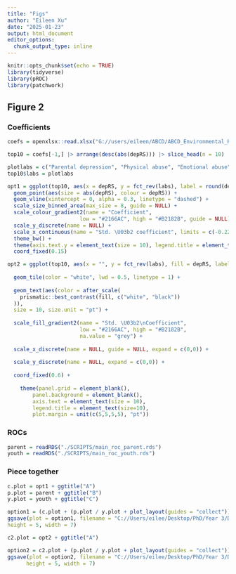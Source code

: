 ```yaml
---
title: "Figs"
author: "Eileen Xu"
date: "2025-01-23"
output: html_document
editor_options: 
  chunk_output_type: inline
---
```


```r
knitr::opts_chunk$set(echo = TRUE)
library(tidyverse)
library(pROC)
library(patchwork)
```

## Figure 2 

### Coefficients

```r
coefs = openxlsx::read.xlsx("G://users/eileen/ABCD/ABCD_Environmental_Risk/ABCDv5.1/OUTPUT/envRS_coefs_long.xlsx", sheet = "all_coefs") |> select(preds, depRS)

top10 = coefs[-1,] |> arrange(desc(abs(depRS))) |> slice_head(n = 10)

plotlabs = c("Parental depression", "Physical abuse", "Emotional abuse", "Witnessed violence \n in the community", "Witnessed DV", "Dieting", "Hours of sleep", "Sexual abuse", "Serious accident", "Tried tobacco")
top10$labs = plotlabs
```


```r
opt1 = ggplot(top10, aes(x = depRS, y = fct_rev(labs), label = round(depRS, 2))) +
  geom_point(aes(size = abs(depRS), colour = depRS)) +
  geom_vline(xintercept = 0, alpha = 0.3, linetype = "dashed") +
  scale_size_binned_area(max_size = 8, guide = NULL) +
  scale_colour_gradient2(name = "Coefficient", 
                       low = "#2166AC", high = "#B2182B", guide = NULL) +
  scale_y_discrete(name = NULL) +
  scale_x_continuous(name = "Std. \U03b2 coefficient", limits = c(-0.22, 0.35), n.breaks = 6) +
  theme_bw() +
  theme(axis.text.y = element_text(size = 10), legend.title = element_text(size=9)) +
  coord_fixed(0.15)
```


```r
opt2 = ggplot(top10, aes(x = "", y = fct_rev(labs), fill = depRS, label = round(depRS, 2))) +
  
  geom_tile(color = "white", lwd = 0.5, linetype = 1) +
  
  geom_text(aes(color = after_scale(
    prismatic::best_contrast(fill, c("white", "black"))
  )),
  size = 10, size.unit = "pt") +
  
  scale_fill_gradient2(name = "Std. \U03b2\nCoefficient", 
                       low = "#2166AC", high = "#B2182B",
                       na.value = "grey") +
  
  scale_x_discrete(name = NULL, guide = NULL, expand = c(0,0)) +
  
  scale_y_discrete(name = NULL, expand = c(0,0)) +
  
  coord_fixed(0.6) +
  
    theme(panel.grid = element_blank(), 
        panel.background = element_blank(), 
        axis.text = element_text(size = 10), 
        legend.title = element_text(size=10),
        plot.margin = unit(c(5,5,5,5), "pt"))
```

### ROCs

```r
parent = readRDS("./SCRIPTS/main_roc_parent.rds")
youth = readRDS("./SCRIPTS/main_roc_youth.rds")
```

### Piece together

```r
c.plot = opt1 + ggtitle("A")
p.plot = parent + ggtitle("B")
y.plot = youth + ggtitle("C")

option1 = (c.plot + (p.plot / y.plot + plot_layout(guides = "collect")))
ggsave(plot = option1, filename = "C://Users/eilee/Desktop/PhD/Year 3/Drafts/envRS_paper/Figures and Tables/fig2_opt1.png",
height = 5, width = 7)
```

```r
c2.plot = opt2 + ggtitle("A")

option2 = c2.plot + (p.plot / y.plot + plot_layout(guides = "collect"))
ggsave(plot = option2, filename = "C://Users/eilee/Desktop/PhD/Year 3/Drafts/envRS_paper/Figures and Tables/fig2_opt2.png", 
      height = 5, width = 7)
```

